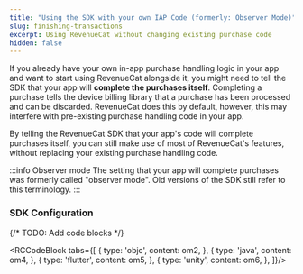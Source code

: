 ```yaml
---
title: "Using the SDK with your own IAP Code (formerly: Observer Mode)"
slug: finishing-transactions
excerpt: Using RevenueCat without changing existing purchase code
hidden: false
---
```


If you already have your own in-app purchase handling logic in your app and want to start using RevenueCat alongside it, you might need to tell the SDK that your app will **complete the purchases itself**. Completing a purchase tells the device billing library that a purchase has been processed and can be discarded. RevenueCat does this by default, however, this may interfere with pre-existing purchase handling code in your app. 

By telling the RevenueCat SDK that your app's code will complete purchases itself, you can still make use of most of RevenueCat's features, without replacing your existing purchase handling code.

:::info Observer mode
The setting that your app will complete purchases was formerly called "observer mode". Old versions of the SDK still refer to this terminology.
:::

### SDK Configuration

{/* TODO: Add code blocks */}

<RCCodeBlock tabs={[
    {
        type: 'objc',
        content: om2,
    },
    {
        type: 'java',
        content: om4,
    },
    {
        type: 'flutter',
        content: om5,
    },
    {
        type: 'unity',
        content: om6,
    },
]}/>
